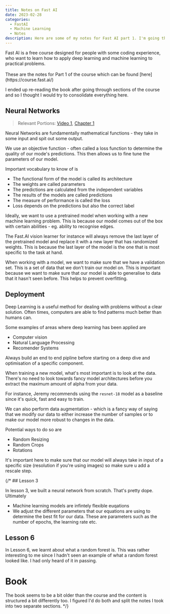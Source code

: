 ```yaml
---
title: Notes on Fast AI
date: 2023-02-28
categories:
  - FastAI
  - Machine Learning
  - Notes
description: Here are some of my notes for Fast AI part 1. I'm going through the course and the book and I'm trying to consolidate everything here.
---
```


<Callout>
Fast AI is a free course designed for people with some coding experience, who want to learn how to apply deep learning and machine learning to practical problems. <br /><br />These are the notes for Part 1 of the course which can be found [here](https://course.fast.ai/)
</Callout>

I ended up re-reading the book after going through sections of the course and so I thought I would try to consolidate everything here.

## Neural Networks

> Relevant Portions: [Video 1](https://www.youtube.com/watch?v=8SF_h3xF3cE), [Chapter 1](https://github.com/fastai/fastbook/blob/master/01_intro.ipynb)

Neural Networks are fundamentally mathematical functions - they take in some input and spit out some output. 

<KommyImage blogImage={true} src = "https://pbs.twimg.com/media/FtuMEGpacAAOIil?format=png&name=medium" height = {400} width = {400} />

<StaticTweet id="1647063793200160768" />

We use an objective function - often called a loss function to determine the quality of our mode's predictions. This then allows us to fine tune the parameters of our model.

Important vocabulary to know of is 
- The functional form of the model is called its architecture
- The weights are called parameters
- The predictions are calculated from the independent variables
- The results of the models are called predictions
- The measure of performance is called the loss
- Loss depends on the predictions but also the correct label

Ideally, we want to use a pretrained model when working with a new machine learning problem. This is because our model comes out of the box with certain abilities - eg. ability to recognise edges. 

The Fast.AI vision learner for instance will always remove the last layer of the pretrained model and replace it with a new layer that has randomized weights. This is because the last layer of the model is the one that is most specific to the task at hand.

When working with a model, we want to make sure that we have a validation set. This is a set of data that we don't train our model on. This is important because we want to make sure that our model is able to generalise to data that it hasn't seen before. This helps to prevent overfitting.


## Deployment

Deep Learning is a useful method for dealing with problems without a clear solution. Often times, computers are able to find patterns much better than humans can.

Some examples of areas where deep learning has been applied are
- Computer vision
- Natural Language Processing
- Recomender Systems

Always build an end to end pipline before starting on a deep dive and optimisation of a specific component. 






When training a new model, what's most important is to look at the data. There's no need to look towards fancy model architectures before you extract the maximum amount of alpha from your data.

<StaticTweet id="1647275727182770176" />

For instance, Jeremy recommends using the `resnet-18` model as a baseline since it's quick, fast and easy to train.

We can also perform data augmentation - which is a fancy way of saying that we modify our data to either increase the number of samples or to make our model more robust to changes in the data.

Potential ways to do so are
- Random Resizing
- Random Crops
- Rotations

It's important here to make sure that our model will always take in input of a specific size (resolution if you're using images) so make sure u add a rescale step.



{/* ## Lesson 3

In lesson 3, we built a neural network from scratch. That's pretty dope. Ultimately

- Machine learning models are infintely flexible euqations
- We adjust the different parameters that our equations are using to determine the best fit for our data. These are parameters such as the number of epochs, the learning rate etc.


## Lesson 6

In Lesson 6, we learnt about what a random forest is. This was rather interesting to me since I hadn't seen an example of what a random forest looked like. I had only heard of it in passing.



# Book

The book seems to be a bit older than the course and the content is structured a bit differently too. I figured I'd do both and split the notes I took into two separate sections. */}